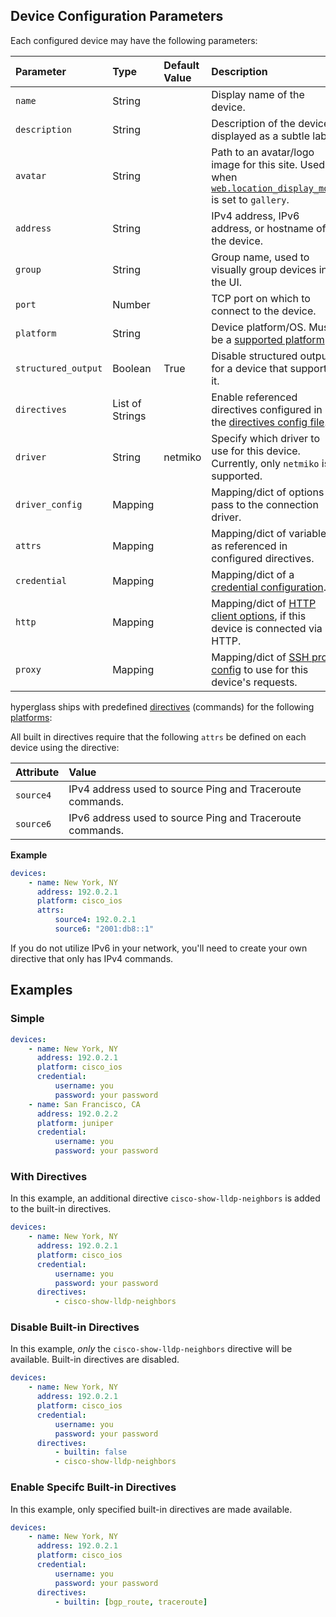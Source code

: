 
## Device Configuration Parameters

Each configured device may have the following parameters:

| Parameter           | Type            | Default Value | Description                                                                                                                                |
| :------------------ | :-------------- | :------------ | :----------------------------------------------------------------------------------------------------------------------------------------- |
| `name`              | String          |               | Display name of the device.                                                                                                                |
| `description`       | String          |               | Description of the device, displayed as a subtle label.                                                                                    |
| `avatar`            | String          |               | Path to an avatar/logo image for this site. Used when [`web.location_display_mode`](/configuration/config/web-ui.mdx) is set to `gallery`. |
| `address`           | String          |               | IPv4 address, IPv6 address, or hostname of the device.                                                                                     |
| `group`             | String          |               | Group name, used to visually group devices in the UI.                                                                                      |
| `port`              | Number          |               | TCP port on which to connect to the device.                                                                                                |
| `platform`          | String          |               | Device platform/OS. Must be a [supported platform](/platforms.mdx).                                                                        |
| `structured_output` | Boolean         | True          | Disable structured output for a device that supports it.                                                                                   |
| `directives`        | List of Strings |               | Enable referenced directives configured in the [directives config file](/configuration/directives.mdx).                                    |
| `driver`            | String          | netmiko       | Specify which driver to use for this device. Currently, only `netmiko` is supported.                                                       |
| `driver_config`     | Mapping         |               | Mapping/dict of options to pass to the connection driver.                                                                                  |
| `attrs`             | Mapping         |               | Mapping/dict of variables, as referenced in configured directives.                                                                         |
| `credential`        | Mapping         |               | Mapping/dict of a [credential configuration](/configuration/devices/credentials.mdx).                                                      |
| `http`              | Mapping         |               | Mapping/dict of [HTTP client options](/configuration/devices/http-device.mdx), if this device is connected via HTTP.                       |
| `proxy`             | Mapping         |               | Mapping/dict of [SSH proxy config](/configuration/devices/ssh-proxy.mdx) to use for this device's requests.                                |

<Callout type="info">

hyperglass ships with predefined [directives](/configuration/directives.mdx) (commands) for the following [platforms](platforms.mdx):

<SupportedPlatforms />

All built in directives require that the following `attrs` be defined on each device using the directive:

| Attribute | Value                                                     |
| :-------- | :-------------------------------------------------------- |
| `source4` | IPv4 address used to source Ping and Traceroute commands. |
| `source6` | IPv6 address used to source Ping and Traceroute commands. |

**Example**

```yaml filename="devices.yaml" {5-7} copy
devices:
    - name: New York, NY
      address: 192.0.2.1
      platform: cisco_ios
      attrs:
          source4: 192.0.2.1
          source6: "2001:db8::1"
```

</Callout>

<Callout type="warning">
    If you do not utilize IPv6 in your network, you'll need to create your own directive that only
    has IPv4 commands.
</Callout>

## Examples

### Simple

```yaml filename="devices.yaml" copy
devices:
    - name: New York, NY
      address: 192.0.2.1
      platform: cisco_ios
      credential:
          username: you
          password: your password
    - name: San Francisco, CA
      address: 192.0.2.2
      platform: juniper
      credential:
          username: you
          password: your password
```

### <DocsButton href="/configuration/directives.mdx"/> With Directives

In this example, an additional directive `cisco-show-lldp-neighbors` is added to the built-in directives.

```yaml filename="devices.yaml" copy {8-9}
devices:
    - name: New York, NY
      address: 192.0.2.1
      platform: cisco_ios
      credential:
          username: you
          password: your password
      directives:
          - cisco-show-lldp-neighbors
```

### <DocsButton href="/configuration/directives.mdx"/> Disable Built-in Directives

In this example, _only_ the `cisco-show-lldp-neighbors` directive will be available. Built-in directives are disabled.

```yaml filename="devices.yaml" copy {8-10}
devices:
    - name: New York, NY
      address: 192.0.2.1
      platform: cisco_ios
      credential:
          username: you
          password: your password
      directives:
          - builtin: false
          - cisco-show-lldp-neighbors
```

### <DocsButton href="/configuration/directives.mdx"/> Enable Specifc Built-in Directives

In this example, only specified built-in directives are made available.

```yaml filename="devices.yaml" copy {8-9}
devices:
    - name: New York, NY
      address: 192.0.2.1
      platform: cisco_ios
      credential:
          username: you
          password: your password
      directives:
          - builtin: [bgp_route, traceroute]
```
